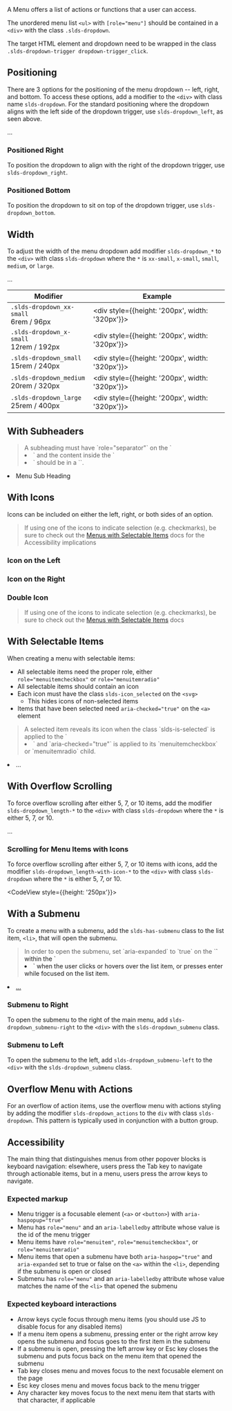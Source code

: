 
<div className="doc lead">
  A Menu offers a list of actions or functions that a user can access.
</div>

<Example title="base menu">
  <CodeView style={{height: '200px'}}>
    <BaseMenu className="slds-dropdown_left" />
  </CodeView>
</Example>

The unordered menu list `<ul>` with `[role="menu"]` should be contained in a `<div>` with the class `.slds-dropdown`.

The target HTML element and dropdown need to be wrapped in the class `.slds-dropdown-trigger dropdown-trigger_click`.

## Positioning

There are 3 options for the positioning of the menu dropdown -- left, right, and bottom. To access these options, add a modifier to the `<div>` with class name `slds-dropdown`. For the standard positioning where the dropdown aligns with the left side of the dropdown trigger, use `slds-dropdown_left`, as seen above.

<CodeBlock toggleCode={false}>
  <div className="slds-dropdown slds-dropdown_left">...</div>
</CodeBlock>

### Positioned Right

To position the dropdown to align with the right of the dropdown trigger, use `slds-dropdown_right`.

<Example title="poistioned right">
  <CodeView style={{height: '200px', marginLeft: '90px'}}>
    <BaseMenu className="slds-dropdown_right" />
  </CodeView>
</Example>

### Positioned Bottom

To position the dropdown to sit on top of the dropdown trigger, use `slds-dropdown_bottom`.

<Example title="positioned bottom">
  <CodeView style={{marginLeft: '45px', marginTop: '163px'}}>
      <BaseMenu className="slds-dropdown_bottom" />
  </CodeView>
</Example>

## Width

To adjust the width of the menu dropdown add modifier `slds-dropdown_*` to the `<div>` with class `slds-dropdown` where the `*` is `xx-small`, `x-small`, `small`, `medium`, or `large`.

<CodeBlock toggleCode={false}>
  <div className="slds-dropdown slds-dropdown_left slds-dropdown_medium">...</div>
</CodeBlock>

| Modifier | Example |
|---|---|
| `.slds-dropdown_xx-small` <br/> 6rem / 96px | <div style={{height: '200px', width: '320px'}}><BaseMenu className="slds-dropdown_left slds-dropdown_xx-small" /></div> |
| `.slds-dropdown_x-small` <br/> 12rem / 192px | <div style={{height: '200px', width: '320px'}}><BaseMenu className="slds-dropdown_left slds-dropdown_x-small" /></div> |
| `.slds-dropdown_small` <br/> 15rem / 240px | <div style={{height: '200px', width: '320px'}}><BaseMenu className="slds-dropdown_left slds-dropdown_small" /></div> |
| `.slds-dropdown_medium` <br/> 20rem / 320px | <div style={{height: '200px', width: '320px'}}><BaseMenu className="slds-dropdown_left slds-dropdown_medium" /></div> |
| `.slds-dropdown_large` <br/> 25rem / 400px | <div style={{height: '200px', width: '320px'}}><BaseMenu className="slds-dropdown_left slds-dropdown_large" /></div> |

## With Subheaders

<Blockquote type="a11y" header="Accessible Role">
  A subheading must have `role="separator"` on the `<li>` and the content inside the `<li>` should be in a `<span>`.
</Blockquote>

<CodeBlock toggleCode={false}>
  <li class="slds-dropdown__header slds-truncate" title="Menu Sub Heading" role="separator">
    <span class="slds-text-title_caps">Menu Sub Heading</span>
  </li>
</CodeBlock>

<Example title="subheaders">
  <CodeView style={{height: '300px'}}>
    <SubHeader/>
  </CodeView>
</Example>

## With Icons

Icons can be included on either the left, right, or both sides of an option.

<Blockquote type="a11y" header="Accessibility Note">
  If using one of the icons to indicate selection (e.g. checkmarks), be sure to check out the <a href="#With-Selectable-Items">Menus with Selectable Items</a> docs for the Accessibility implications
</Blockquote>

### Icon on the Left

<Example title="icon left">
  <CodeView style={{height: '150px'}}>
    <IconLeft hasLeftIcon/>
  </CodeView>
</Example>

### Icon on the Right

<Example title="icon right">
  <CodeView style={{height: '150px'}}>
    <IconRight/>
  </CodeView>
</Example>

### Double Icon

<Blockquote type="a11y" header="Accessibility Note">
  If using one of the icons to indicate selection (e.g. checkmarks), be sure to check out the <a href="#With-Selectable-Items">Menus with Selectable Items</a> docs
</Blockquote>

<Example title="double icon">
  <CodeView style={{height: '150px'}}>
    <DoubleIcon/>
  </CodeView>
</Example>

## With Selectable Items

When creating a menu with selectable items:
- All selectable items need the proper role, either `role="menuitemcheckbox"` or `role="menuitemradio"`
- All selectable items should contain an icon
- Each icon must have the class `slds-icon_selected` on the `<svg>`
  - This hides icons of non-selected items
- Items that have been selected need `aria-checked="true"` on the `<a>` element


<Blockquote type="a11y" header="Revealing Icons for Selected Items">
  A selected item reveals its icon when the class `slds-is-selected` is applied to the `<li>` and `aria-checked="true"` is applied to its `menuitemcheckbox` or `menuitemradio` child.
</Blockquote>

<CodeBlock toggleCode={false}>
  <li className="slds-dropdown__item slds-is-selected" role="presentation">
    <a role="menuitemcheckbox" aria-checked="true">
      ...
    </a>
  </li>
</CodeBlock>

<Example title="icon left selectable">
  <CodeView style={{height: '150px'}}>
    <IconLeft isSelectable/>
  </CodeView>
</Example>

## With Overflow Scrolling

<Example title="overflow scrolling">
  <CodeView style={{height: '220px'}}>
    <OverflowMenu className="slds-dropdown_left slds-dropdown_length-5" />
  </CodeView>
</Example>

To force overflow scrolling after either 5, 7, or 10 items, add the modifier `slds-dropdown_length-*` to the `<div>` with class `slds-dropdown` where the `*` is either 5, 7, or 10.

<CodeBlock toggleCode={false}>
  <div className="slds-dropdown slds-dropdown_length-5">...</div>
</CodeBlock>

### Scrolling for Menu Items with Icons

To force overflow scrolling after either 5, 7, or 10 items with icons, add the modifier `slds-dropdown_length-with-icon-*` to the `<div>` with class `slds-dropdown` where the `*` is either 5, 7, or 10.

<CodeView style={{height: '250px'}}>
    <OverflowMenu isSelectable isSelected='true' className="slds-dropdown_left slds-dropdown_length-with-icon-5" />
</CodeView>

## With a Submenu

To create a menu with a submenu, add the `slds-has-submenu` class to the list item, `<li>`, that will open the submenu.

<Blockquote type="a11y" header="Accessibility Note">
In order to open the submenu, set `aria-expanded` to `true` on the `<a>` within the `<li>` when the user clicks or hovers over the list item, or presses enter while focused on the list item.
</Blockquote>

<CodeBlock toggleCode={false}>
  <li className="slds-dropdown__item slds-has-submenu" role="presentation">
    <a role="menuitem" href="javascript:void(0);" aria-haspopup="true" aria-expanded="true" tabindex="-1">
      ...
    </a>
  </li>
</CodeBlock>

### Submenu to Right

To open the submenu to the right of the main menu, add `slds-dropdown_submenu-right` to the `<div>` with the `slds-dropdown_submenu` class.

<Example title="submenu right">
  <CodeView style={{height: '300px'}}>
    <Submenu ariaExpanded="true" />
  </CodeView>
</Example>

### Submenu to Left

To open the submenu to the left, add `slds-dropdown_submenu-left` to the `<div>` with the `slds-dropdown_submenu` class.

<Example title="submenu left">
  <CodeView style={{height: '300px', marginLeft: '150px'}}>
    <Submenu ariaExpanded submenuClassnames="slds-dropdown_submenu-left"/>
  </CodeView>
</Example>

## Overflow Menu with Actions

For an overflow of action items, use the overflow menu with actions styling by adding the modifier `slds-dropdown_actions` to the `div` with class `slds-dropdown`. This pattern is typically used in conjunction with a button group.

<Example title="action menu">
  <CodeView style={{height: '150px'}}>
      <ActionOverflow/>
  </CodeView>
</Example>

## Accessibility

The main thing that distinguishes menus from other popover blocks is keyboard navigation: elsewhere, users press the Tab key to navigate through actionable items, but in a menu, users press the arrow keys to navigate.
### Expected markup
- Menu trigger is a focusable element (`<a>` or `<button>`) with `aria-haspopup="true"`
- Menu has `role="menu"` and an `aria-labelledby` attribute whose value is the id of the menu trigger
- Menu items have `role="menuitem"`, `role="menuitemcheckbox"`, or `role="menuitemradio"`
- Menu items that open a submenu have both `aria-haspop="true"` and `aria-expanded` set to true or false on the `<a>` within the `<li>`, depending if the submenu is open or closed
- Submenu has `role="menu"` and an `aria-labelledby` attribute whose value matches the name of the `<li>` that opened the submenu
### Expected keyboard interactions
- Arrow keys cycle focus through menu items (you should use JS to disable focus for any disabled items)
- If a menu item opens a submenu, pressing enter or the right arrow key opens the submenu and focus goes to the first item in the submenu
- If a submenu is open, pressing the left arrow key or Esc key closes the submenu and puts focus back on the menu item that opened the submenu
- Tab key closes menu and moves focus to the next focusable element on the page
- Esc key closes menu and moves focus back to the menu trigger
- Any character key moves focus to the next menu item that starts with that character, if applicable
